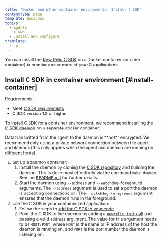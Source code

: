 ```yaml
---
title: 'Docker and other container environments: Install C SDK'
contentType: page
template: basicDoc
topics:
  - Agents
  - C SDK
  - Install and configure
translate:
  - jp
---
```


You can install the [New Relic C SDK](/docs/agents/c-sdk/get-started/introduction-c-sdk) on a Docker container (or other container) to monitor one or more of your C applications.

## Install C SDK in container environment [#install-container]

Requirements:

* Meet [C SDK requirements](/docs/agents/c-sdk/get-started/c-sdk-compatibility-requirements)
* C SDK version 1.2 or higher

To install C SDK for a container environment, we recommend installing the [C SDK daemon](/docs/agents/c-sdk/get-started/introduction-c-sdk#architecture) on a separate docker container:

<Callout variant="caution">
  Data transmitted from the agent to the daemon is **not** encrypted. We recommend only using a private network connection between the agent and daemon (this only applies when the agent and daemon are running on different hosts).
</Callout>

1. Set up a daemon container:
   1. Install the daemon by cloning the [C SDK repository](https://github.com/newrelic/c-sdk) and building the daemon. This is done most effectively via the command `make daemon`. See the [README.md](https://github.com/newrelic/c-sdk/blob/master/README.md#building-the-c-sdk) for further details.
   2. Start the daemon using `--address` and `--watchdog-foreground` arguments. The `--address` argument is used to set a port the daemon is accepting connections on. The `--watchdog-foreground` argument ensures that the daemon runs in the foreground.
2. Use the C SDK in your containerized application:
   1. Follow the steps to [add the C SDK to your code](/docs/agents/c-sdk/install-configure/install-c-sdk-compile-link-your-code).
   2. Point the C SDK to the daemon by adding a [`newrelic_init` call](https://newrelic.github.io/c-sdk/libnewrelic_8h.html#a03f07e64a51b5f0cd51caa4f28c8b6c1) and passing a valid `address` argument. The value for this argument needs to be `HOST:PORT`, where `HOST` is the name or IP address of the host the daemon is running on, and `PORT` is the port number the daemon is listening on.
